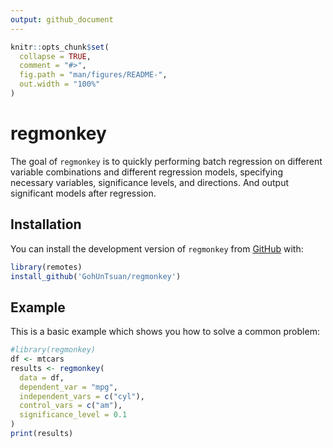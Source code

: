 ```yaml
---
output: github_document
---
```


<!-- README.md is generated from README.Rmd. Please edit that file -->

```r
knitr::opts_chunk$set(
  collapse = TRUE,
  comment = "#>",
  fig.path = "man/figures/README-",
  out.width = "100%"
)
```

# regmonkey

<!-- badges: start -->
<!-- badges: end -->

The goal of `regmonkey` is to quickly performing batch regression on different variable combinations and different regression models, specifying necessary variables, significance levels, and directions. And output significant models after regression.

## Installation

You can install the development version of `regmonkey` from [GitHub](https://github.com/) with:

```r
library(remotes)
install_github('GohUnTsuan/regmonkey')
```

## Example

This is a basic example which shows you how to solve a common problem:

```r
#library(regmonkey)
df <- mtcars
results <- regmonkey(
  data = df, 
  dependent_var = "mpg",  
  independent_vars = c("cyl"), 
  control_vars = c("am"),
  significance_level = 0.1
)
print(results)
```
